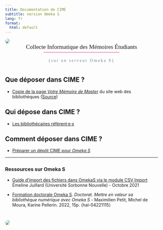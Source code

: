 ```yaml
---
title: Documentation de CIME
subtitle: version Omeka S
lang: fr
format:
  html: default
---
```


```{=html}
<style>
  #title-block-header {
    display: none;
  }
</style>
```

![](img/icon-color.png){fig-align="center" style="border-radius:18px"}

::: {style="text-align:center;font-size:1.4em;font-family:bellefair;margin-top:-1em;"}
Collecte Informatique des Mémoires Étudiants
:::

::: {style="padding-top:.4em;padding-left:1.2em;padding-right:1.2em;margin-top:-1em;margin-bottom:3em;font-family:bellefair;color:slategrey;letter-spacing:3px;border-top:1px solid #e6007e;width:fit-content;margin-left:auto;margin-right:auto"}
(sur un serveur Omeka S)
:::

## Que déposer dans CIME ?

-   [Copie de la page *Votre Mémoire de Master*](que/copieVotreM%C3%A9moire.qmd) du site web des bibliothèques ([Source](https://bibliotheques.univ-pau.fr/fr/appui-a-la-recherche/votre-memoire-de-master.html))

## Qui dépose dans CIME ?

-   [Les bibliothécaires référent·e·s](qui/BibRef.qmd)

## Comment déposer dans CIME ?

-   [Préparer un dépôt CIME pour *Omeka S*](comment/pr%C3%A9parerD%C3%A9p%C3%B4tCime.qmd)

------------------------------------------------------------------------

::: {.callout-caution collapse="true" style="margin-top:2em"}
### Ressources sur **Omeka S**

-   [Guide d’import des fichiers dans OmekaS via le module CSV Import](https://uju-export.netlify.app/html/guide%20import%20fichier%20sorbonne)\
    Émeline Juillard (Université Sorbonne Nouvelle) - Octobre 2021

-   [Formation doctorale Omeka S](https://hal.science/hal-04221115). *Doctorat. Mettre en valeur sa bibliothèque numérique avec Omeka S* - Maximilien Petit, Michel de Moura, Karine Pellerin. 2022, 15p. ⟨hal-04221115⟩
:::

![](img/tapisserie.gif){fig-align="center" style="border-radius:18px;margin-top:2em;"}